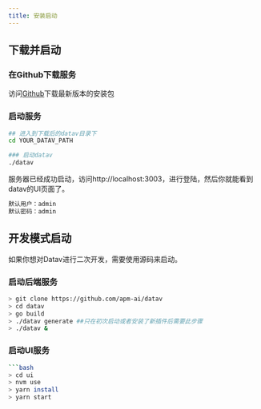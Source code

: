 ```yaml
---
title: 安装启动
---
```



## 下载并启动
### <Heading number="1">在Github下载服务</Heading>
访问<a href="https://github.com/apm-ai/datav/releases" target="_blank">Github</a>下载最新版本的安装包



### <Heading number="2">启动服务</Heading>

```bash
## 进入到下载后的datav目录下
cd YOUR_DATAV_PATH

### 启动datav
./datav
```

服务器已经成功启动，访问http://localhost:3003，进行登陆，然后你就能看到datav的UI页面了。
```css
默认用户：admin
默认密码：admin
```


## 开发模式启动
如果你想对Datav进行二次开发，需要使用源码来启动。

### <Heading number="2">启动后端服务</Heading>
```bash
> git clone https://github.com/apm-ai/datav
> cd datav
> go build
> ./datav generate ##只在初次启动或者安装了新插件后需要此步骤
> ./datav &
```

### <Heading number="2">启动UI服务</Heading>
```bash
```bash
> cd ui
> nvm use    
> yarn install
> yarn start
```

